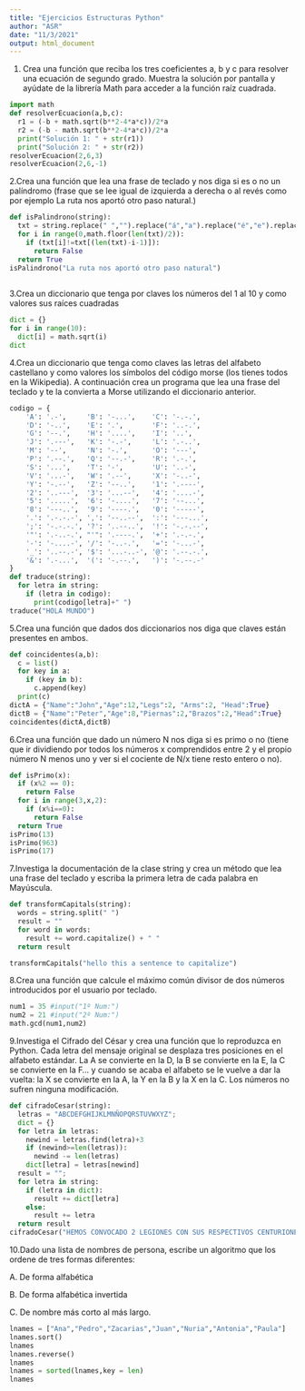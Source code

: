 ```yaml
---
title: "Ejercicios Estructuras Python"
author: "ASR"
date: "11/3/2021"
output: html_document
---
```


1. Crea una función que reciba los tres coeficientes a, b y c para resolver una ecuación de segundo grado. Muestra la solución por pantalla y ayúdate de la librería Math para acceder a la función raíz cuadrada.


```python
import math
def resolverEcuacion(a,b,c):
  r1 = (-b + math.sqrt(b**2-4*a*c))/2*a
  r2 = (-b - math.sqrt(b**2-4*a*c))/2*a
  print("Solución 1: " + str(r1))
  print("Solución 2: " + str(r2))
resolverEcuacion(2,6,3)
resolverEcuacion(2,6,-1)
```


2.Crea una función que lea una frase de teclado y nos diga si es o no un palíndromo (frase que se lee igual de izquierda a derecha o al revés como por ejemplo La ruta nos aportó otro paso natural.)
```python
def isPalindrono(string):
  txt = string.replace(" ","").replace("á","a").replace("é","e").replace("í","i").replace("ó","o").replace("ú","u").lower()
  for i in range(0,math.floor(len(txt)/2)):
    if (txt[i]!=txt[(len(txt)-i-1)]):
      return False
  return True
isPalindrono("La ruta nos aportó otro paso natural")
  
```


3.Crea un diccionario que tenga por claves los números del 1 al 10 y como valores sus raíces cuadradas
```python
dict = {}
for i in range(10):
  dict[i] = math.sqrt(i)
dict
```


4.Crea un diccionario que tenga como claves las letras del alfabeto castellano y como valores los símbolos del código morse (los tienes todos en la Wikipedia). A continuación crea un programa que lea una frase del teclado y te la convierta a Morse utilizando el diccionario anterior.
```python
codigo = {
    'A': '.-',     'B': '-...',    'C': '-.-.',
    'D': '-..',    'E': '.',       'F': '..-.',
    'G': '--.',    'H': '....',    'I': '..',
    'J': '.---',   'K': '-.-',     'L': '.-..',
    'M': '--',     'N': '-.',      'O': '---',
    'P': '.--.',   'Q': '--.-',    'R': '.-.',
    'S': '...',    'T': '-',       'U': '..-',
    'V': '...-',   'W': '.--',     'X': '-..-',
    'Y': '-.--',   'Z': '--..',    '1': '.----',
    '2': '..---',  '3': '...--',   '4': '....-',
    '5': '.....',  '6': '-....',   '7': '--...',
    '8': '---..',  '9': '----.',   '0': '-----',
    '.': '.-.-.-', ',': '--..--',  ':': '---...',
    ';': '-.-.-.', '?': '..--..',  '!': '-.-.--',
    '"': '.-..-.', "'": '.----.',  '+': '.-.-.',
    '-': '-....-', '/': '-..-.',   '=': '-...-',
    '_': '..--.-', '$': '...-..-', '@': '.--.-.',
    '&': '.-...',  '(': '-.--.',   ')': '-.--.-'
}	
def traduce(string):
  for letra in string:
    if (letra in codigo):
      print(codigo[letra]+" ")
traduce("HOLA MUNDO")
```


5.Crea una función que dados dos diccionarios nos diga que claves están presentes en ambos.
```python
def coincidentes(a,b):
  c = list()
  for key in a:
    if (key in b):
      c.append(key)
  print(c)
dictA = {"Name":"John","Age":12,"Legs":2, "Arms":2, "Head":True}
dictB = {"Name":"Peter","Age":8,"Piernas":2,"Brazos":2,"Head":True}
coincidentes(dictA,dictB)
```

6.Crea una función que dado un número N nos diga si es primo o no (tiene que ir dividiendo por todos los números x comprendidos entre 2 y el propio número N menos uno y ver si el cociente de N/x tiene resto entero o no).

```python
def isPrimo(x):
  if (x%2 == 0):
    return False
  for i in range(3,x,2):
    if (x%i==0):
      return False
  return True
isPrimo(13)
isPrimo(963)
isPrimo(17)
```

7.Investiga la documentación de la clase string y crea un método que lea una frase del teclado y escriba la primera letra de cada palabra en Mayúscula.
```python
def transformCapitals(string):
  words = string.split(" ")
  result = ""
  for word in words:
    result += word.capitalize() + " "
  return result

transformCapitals("hello this a sentence to capitalize")
```


8.Crea una función que calcule el máximo común divisor de dos números introducidos por el usuario por teclado.
```python
num1 = 35 #input("1º Num:")
num2 = 21 #input("2º Num:")
math.gcd(num1,num2)
```


9.Investiga el Cifrado del César y crea una función que lo reproduzca en Python. Cada letra del mensaje original se desplaza tres posiciones en el alfabeto estándar. La A se convierte en la D, la B se convierte en la E, la C se convierte en la F... y cuando se acaba el alfabeto se le vuelve a dar la vuelta: la X se convierte en la A, la Y en la B y la X en la C. Los números no sufren ninguna modificación.
```python
def cifradoCesar(string):
  letras = "ABCDEFGHIJKLMNÑOPQRSTUVWXYZ";
  dict = {}
  for letra in letras:
    newind = letras.find(letra)+3
    if (newind>=len(letras)):
      newind -= len(letras)
    dict[letra] = letras[newind]
  result = "";
  for letra in string:
    if (letra in dict):
      result += dict[letra]
    else:
      result += letra
  return result
cifradoCesar("HEMOS CONVOCADO 2 LEGIONES CON SUS RESPECTIVOS CENTURIONES")
```


10.Dado una lista de nombres de persona, escribe un algoritmo que los ordene de tres formas diferentes:

A. De forma alfabética

B. De forma alfabética invertida

C. De nombre más corto al más largo.

```python
lnames = ["Ana","Pedro","Zacarias","Juan","Nuria","Antonia","Paula"]
lnames.sort()
lnames
lnames.reverse()
lnames
lnames = sorted(lnames,key = len)
lnames
```

